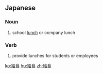 ==Japanese==
{{ja-kanjitab|きゅう|しょく|yomi=on}}

===Noun===
{{ja-noun|きゅうしょく}}

# school [[lunch]] or company lunch

===Verb===
{{ja-verb-suru|tr=intrans|きゅうしょく}}

# provide lunches for students or employees

[[ko:給食]]
[[hu:給食]]
[[zh:給食]]